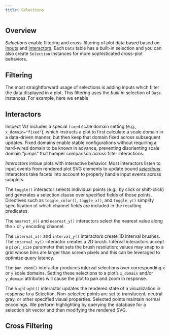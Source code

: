 ```yaml
---
title: Selections
---
```


## Overview

_Selections_ enable filtering and cross-filtering of plot data based based on [Inputs](components-inputs.qmd) and [Interactors](#interactors). Each `Data` table has a built-in selection and you can also create `Selection` instances for more sophisticated cross-plot behaviors.

## Filtering

The most straightforward usage of selections is adding inputs which filter the data displayed in a plot. This filtering uses the _built in_ selection of `Data` instances. For example, here we enable 



## Interactors


Inspect Viz includes a special `fixed` scale domain setting (e.g., `x_domain="fixed"`), which instructs a plot to first calculate a scale domain in a data-driven manner, but then keep that domain fixed across subsequent updates. Fixed domains enable stable configurations without requiring a hard-wired domain to be known in advance, preventing disorienting scale domain "jumps" that hamper comparison across filter interactions.




_Interactors_ imbue plots with interactive behavior. Most interactors listen to input events from rendered plot SVG elements to update bound [_selections_](reference/inspect_viz.qmd#selection). Interactors take facets into account to properly handle input events across subplots.

The `toggle()` interactor selects individual points (e.g., by click or shift-click) and generates a selection clause over specified fields of those points. Directives such as `toggle_color()`, `toggle_x()`, and `toggle_y()` simplify specification of which channel fields are included in the resulting predicates.

The `nearest_x()` and `nearest_y()` interactors select the nearest value along the `x` or `y` encoding channel.

The `interval_x()` and `interval_y()` interactors create 1D interval brushes.
The `interval_xy()` interactor creates a 2D brush.
Interval interactors accept a `pixel_size` parameter that sets the brush resolution: values may snap to a grid whose bins are larger than screen pixels and this can be leveraged to optimize query latency.

The `pan_zoom()` interactor produces interval selections over corresponding `x` or `y` scale domains. Setting these selections to a plot's `x_domain` and/or `y_domain` attributes will cause the plot to pan and zoom in response.

The `highlight()` interactor updates the rendered state of a visualization in response to a Selection.
Non-selected points are set to translucent, neutral gray, or other specified visual properties.
Selected points maintain normal encodings.
We perform highlighting by querying the database for a selection bit vector and then modifying the rendered SVG.

## Cross Filtering


